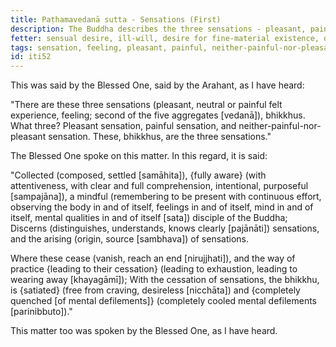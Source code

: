 ```yaml
---
title: Paṭhamavedanā sutta - Sensations (First)
description: The Buddha describes the three sensations - pleasant, painful, and neither-painful-nor-pleasant.
fetter: sensual desire, ill-will, desire for fine-material existence, desire for immaterial existence, ignorance
tags: sensation, feeling, pleasant, painful, neither-painful-nor-pleasant, discernment, quenching, buddha, iti, iti50-99
id: iti52
---
```


This was said by the Blessed One, said by the Arahant, as I have heard:

"There are these three sensations (pleasant, neutral or painful felt experience, feeling; second of the five aggregates [vedanā]), bhikkhus. What three? Pleasant sensation, painful sensation, and neither-painful-nor-pleasant sensation. These, bhikkhus, are the three sensations."

The Blessed One spoke on this matter. In this regard, it is said:

"Collected (composed, settled [samāhita]), \{fully aware} (with attentiveness, with clear and full comprehension, intentional, purposeful [sampajāna]),
a mindful (remembering to be present with continuous effort, observing the body in and of itself, feelings in and of itself, mind in and of itself, mental qualities in and of itself [sata]) disciple of the Buddha;
Discerns (distinguishes, understands, knows clearly [pajānāti]) sensations,
and the arising (origin, source [sambhava]) of sensations.

Where these cease (vanish, reach an end [nirujjhati]),
and the way of practice \{leading to their cessation} (leading to exhaustion, leading to wearing away [khayagāmī]);
With the cessation of sensations, the bhikkhu,
is \{satiated} (free from craving, desireless [nicchāta]) and \{completely quenched [of mental defilements]} (completely cooled mental defilements [parinibbuto])."

This matter too was spoken by the Blessed One, as I have heard.